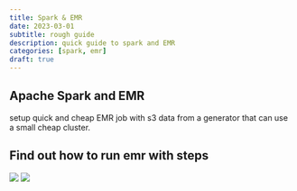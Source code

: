 ```yaml
---
title: Spark & EMR
date: 2023-03-01
subtitle: rough guide
description: quick guide to spark and EMR
categories: [spark, emr]
draft: true
---
```


## Apache Spark and EMR

setup quick and cheap EMR job with s3 data from a generator that can use a small cheap cluster. 

## Find out how to run emr with steps

![](https://sparkbyexamples.com/spark/spark-submit-command/#:~:text=The%20spark%2Dsubmit%20command%20is,%2C%20or%20Python%20(PySpark).)
![](https://stackoverflow.com/questions/30518362/how-do-i-set-the-drivers-python-version-in-spark)